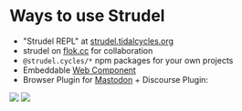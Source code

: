 
# Ways to use Strudel

- "Strudel REPL" at [strudel.tidalcycles.org](https://strudel.tidalcycles.org)
- strudel on [flok.cc](https://flok.cc/) for collaboration
- `@strudel.cycles/*` npm packages for your own projects
- Embeddable [Web Component](https://github.com/tidalcycles/strudel/tree/main/packages/embed#strudelcyclesembed)
- Browser Plugin for [Mastodon](https://github.com/mortuosplango/topfenstrudel) + Discourse Plugin:

<div className="flex">
  <img src="./img/topfenstrudel.png" />
  <img src="./img/discourse.png" />
</div>
